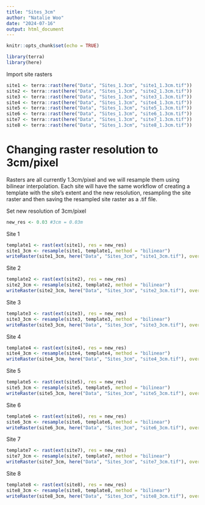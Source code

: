 ```yaml
---
title: "Sites_3cm"
author: "Natalie Woo"
date: "2024-07-16"
output: html_document
---
```


```r
knitr::opts_chunk$set(echo = TRUE)
```
```r
library(terra)
library(here)
```

Import site rasters
```r
site1 <- terra::rast(here("Data", "Sites_1.3cm", "site1_1.3cm.tif"))
site2 <- terra::rast(here("Data", "Sites_1.3cm", "site2_1.3cm.tif"))
site3 <- terra::rast(here("Data", "Sites_1.3cm", "site3_1.3cm.tif"))
site4 <- terra::rast(here("Data", "Sites_1.3cm", "site4_1.3cm.tif"))
site5 <- terra::rast(here("Data", "Sites_1.3cm", "site5_1.3cm.tif"))
site6 <- terra::rast(here("Data", "Sites_1.3cm", "site6_1.3cm.tif"))
site7 <- terra::rast(here("Data", "Sites_1.3cm", "site7_1.3cm.tif"))
site8 <- terra::rast(here("Data", "Sites_1.3cm", "site8_1.3cm.tif"))
```

# Changing raster resolution to 3cm/pixel
Rasters are all currently 1.3cm/pixel and we will resample them using bilinear interpolation. Each site will have the same workflow of creating a template with the site's extent and the new resolution, resampling the site raster and then saving the resampled site raster as a .tif file. 

Set new resolution of 3cm/pixel
```r
new_res <- 0.03 #3cm = 0.03m
```

Site 1
```r
template1 <- rast(ext(site1), res = new_res)
site1_3cm <- resample(site1, template1, method = "bilinear")
writeRaster(site1_3cm, here("Data", "Sites_3cm", "site1_3cm.tif"), overwrite = TRUE)
```
Site 2
```r
template2 <- rast(ext(site2), res = new_res)
site2_3cm <- resample(site2, template2, method = "bilinear")
writeRaster(site2_3cm, here("Data", "Sites_3cm", "site2_3cm.tif"), overwrite = TRUE)
```
Site 3
```r
template3 <- rast(ext(site3), res = new_res)
site3_3cm <- resample(site3, template3, method = "bilinear")
writeRaster(site3_3cm, here("Data", "Sites_3cm", "site3_3cm.tif"), overwrite = TRUE)
```
Site 4
```r
template4 <- rast(ext(site4), res = new_res)
site4_3cm <- resample(site4, template4, method = "bilinear")
writeRaster(site4_3cm, here("Data", "Sites_3cm", "site4_3cm.tif"), overwrite = TRUE)
```
Site 5
```r
template5 <- rast(ext(site5), res = new_res)
site5_3cm <- resample(site5, template5, method = "bilinear")
writeRaster(site5_3cm, here("Data", "Sites_3cm", "site5_3cm.tif"), overwrite = TRUE)
```
Site 6
```r
template6 <- rast(ext(site6), res = new_res)
site6_3cm <- resample(site6, template6, method = "bilinear")
writeRaster(site6_3cm, here("Data", "Sites_3cm", "site6_3cm.tif"), overwrite = TRUE)
```
Site 7
```r
template7 <- rast(ext(site7), res = new_res)
site7_3cm <- resample(site7, template7, method = "bilinear")
writeRaster(site7_3cm, here("Data", "Sites_3cm", "site7_3cm.tif"), overwrite = TRUE)
```
Site 8
```r
template8 <- rast(ext(site8), res = new_res)
site8_3cm <- resample(site8, template8, method = "bilinear")
writeRaster(site8_3cm, here("Data", "Sites_3cm", "site8_3cm.tif"), overwrite = TRUE)
```

